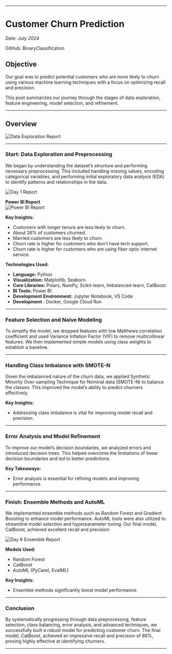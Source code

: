 
---

# Customer Churn Prediction

_Date: July 2024_

GitHub: <Link href='https://github.com/Ravikumarchavva/ML_Playground/tree/main/week2_BinaryClassification' target="_blank">BinaryClassification</Link>

## Objective

Our goal was to predict potential customers who are more likely to churn using various machine learning techniques with a focus on optimizing recall and precision.

This post summarizes our journey through the stages of data exploration, feature engineering, model selection, and refinement.

---

## Overview

![Data Exploration Report](/projects/churn/churnOverview.JPG)

---

### Start: Data Exploration and Preprocessing

We began by understanding the dataset’s structure and performing necessary preprocessing. This included handling missing values, encoding categorical variables, and performing initial exploratory data analysis (EDA) to identify patterns and relationships in the data.

![Day 1 Report](/projects/churn/Day1-report.jpg)

**Power BI Report**  
![Power BI Report](/projects/churn/ChurnReport.jpg)

**Key Insights:**

- Customers with longer tenure are less likely to churn.
- About 26% of customers churned.
- Married customers are less likely to churn.
- Churn rate is higher for customers who don't have tech support.
- Churn rate is higher for customers who are using fiber optic internet service.

**Technologies Used:**

- **Language:** Python
- **Visualization:** Matplotlib, Seaborn
- **Core Libraries:** Polars, NumPy, Scikit-learn, Imbalanced-learn, CatBoost
- **BI Tools:** Power BI
- **Development Environment:** Jupyter Notebook, VS Code
- **Development** : Docker, Google Cloud Run

---

### Feature Selection and Naive Modeling

To simplify the model, we dropped features with low Matthews correlation coefficient and used Variance Inflation Factor (VIF) to remove multicollinear features. We then implemented simple models using class weights to establish a baseline.

---

### Handling Class Imbalance with SMOTE-N

Given the imbalanced nature of the churn data, we applied Synthetic Minority Over-sampling Technique for Nominal data (SMOTE-N) to balance the classes. This improved the model’s ability to predict churners effectively.

**Key Insights:**

- Addressing class imbalance is vital for improving model recall and precision.

---

### Error Analysis and Model Refinement

To improve our model’s decision boundaries, we analyzed errors and introduced decision trees. This helped overcome the limitations of linear decision boundaries and led to better predictions.

**Key Takeaways:**

- Error analysis is essential for refining models and improving performance.

---

### Finish: Ensemble Methods and AutoML

We implemented ensemble methods such as Random Forest and Gradient Boosting to enhance model performance. AutoML tools were also utilized to streamline model selection and hyperparameter tuning. Our final model, CatBoost, achieved excellent recall and precision.

![Day 6 Ensemble Report](/projects/churn/Day6-ensembling-Report.jpg)

**Models Used:**

- Random Forest
- CatBoost
- AutoML (PyCaret, EvalML)

**Key Insights:**

- Ensemble methods significantly boost model performance.

---

### Conclusion

By systematically progressing through data preprocessing, feature selection, class balancing, error analysis, and advanced techniques, we successfully built a robust model for predicting customer churn. The final model, CatBoost, achieved an impressive recall and precision of 86%, proving highly effective at identifying churners.

---
